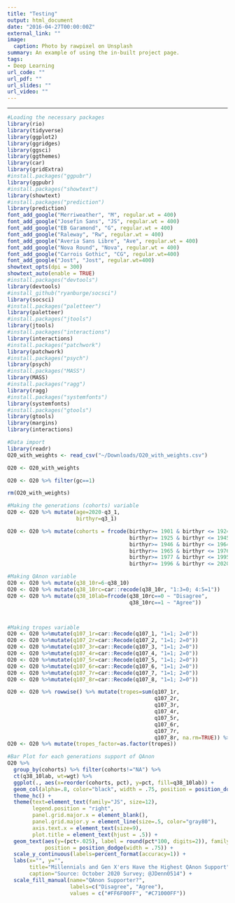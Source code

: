 ```yaml
---
title: "Testing"
output: html_document
date: "2016-04-27T00:00:00Z"
external_link: ""
image:
  caption: Photo by rawpixel on Unsplash
summary: An example of using the in-built project page.
tags:
- Deep Learning
url_code: ""
url_pdf: ""
url_slides: ""
url_video: ""
---
```



---


```r
#Loading the necessary packages
library(rio)
library(tidyverse)
library(ggplot2)
library(ggridges)
library(ggsci)
library(ggthemes)
library(car)
library(gridExtra)
#install.packages("ggpubr")
library(ggpubr)
#install.packages("showtext")
library(showtext)
#install.packages("prediction")
library(prediction)
font_add_google("Merriweather", "M", regular.wt = 400)
font_add_google("Josefin Sans", "JS", regular.wt = 400)
font_add_google("EB Garamond", "G", regular.wt = 400)
font_add_google("Raleway", "Rw", regular.wt = 400)
font_add_google("Averia Sans Libre", "Ave", regular.wt = 400)
font_add_google("Nova Round", "Nova", regular.wt = 400)
font_add_google("Carrois Gothic", "CG", regular.wt=400)
font_add_google("Jost", "Jost", regular.wt=400)
showtext_opts(dpi = 300)
showtext_auto(enable = TRUE)
#install.packages("devtools")
library(devtools)
#install_github("ryanburge/socsci")
library(socsci)
#install.packages("paletteer")
library(paletteer)
#install.packages("jtools")
library(jtools)
#install.packages("interactions")
library(interactions)
#install.packages("patchwork")
library(patchwork)
#install.packages("psych")
library(psych)
#install.packages("MASS")
library(MASS)
#install.packages("ragg")
library(ragg)
#install.packages("systemfonts")
library(systemfonts)
#install.packages("gtools")
library(gtools)
library(margins)
library(interactions)

```

```r
#Data import
library(readr)
O20_with_weights <- read_csv("~/Downloads/O20_with_weights.csv")

O20 <- O20_with_weights

O20 <- O20 %>% filter(gc==1)

rm(O20_with_weights)


```

```r
#Making the generations (cohorts) variable
O20 <- O20 %>% mutate(age=2020-q3_1,
                      birthyr=q3_1)

O20 <- O20 %>% mutate(cohorts = frcode(birthyr>= 1901 & birthyr <= 1924 ~ 'Greatest\nGeneration',
                                       birthyr>= 1925 & birthyr <= 1945 ~ 'Silent\nGeneration',
                                       birthyr>= 1946 & birthyr <= 1964 ~ 'Boomers',
                                       birthyr>= 1965 & birthyr <= 1976 ~ 'Gen X',
                                       birthyr>= 1977 & birthyr <= 1995 ~ 'Millennials',
                                       birthyr>= 1996 & birthyr <= 2020 ~ 'Gen Z'))

#Making QAnon variable
O20 <- O20 %>% mutate(q38_10r=6-q38_10)
O20 <- O20 %>% mutate(q38_10rc=car::recode(q38_10r, "1:3=0; 4:5=1")) 
O20 <- O20 %>% mutate(q38_10lab=frcode(q38_10rc==0 ~ "Disagree",
                                       q38_10rc==1 ~ "Agree"))




```

```r
#Making tropes variable
O20 <- O20 %>%mutate(q107_1r=car::Recode(q107_1, "1=1; 2=0"))
O20 <- O20 %>%mutate(q107_2r=car::Recode(q107_2, "1=1; 2=0"))
O20 <- O20 %>%mutate(q107_3r=car::Recode(q107_3, "1=1; 2=0"))
O20 <- O20 %>%mutate(q107_4r=car::Recode(q107_4, "1=1; 2=0"))
O20 <- O20 %>%mutate(q107_5r=car::Recode(q107_5, "1=1; 2=0"))
O20 <- O20 %>%mutate(q107_6r=car::Recode(q107_6, "1=1; 2=0"))
O20 <- O20 %>%mutate(q107_7r=car::Recode(q107_7, "1=1; 2=0"))
O20 <- O20 %>%mutate(q107_8r=car::Recode(q107_8, "1=1; 2=0"))

O20 <- O20 %>% rowwise() %>% mutate(tropes=sum(q107_1r, 
                                               q107_2r, 
                                               q107_3r,
                                               q107_4r, 
                                               q107_5r, 
                                               q107_6r, 
                                               q107_7r, 
                                               q107_8r, na.rm=TRUE)) %>% ungroup()
O20 <- O20 %>% mutate(tropes_factor=as.factor(tropes))

```

```r
#Bar Plot for each generations support of QAnon
O20 %>% 
  group_by(cohorts) %>% filter(cohorts!="NA") %>% 
  ct(q38_10lab, wt=wgt) %>% 
  ggplot(., aes(x=reorder(cohorts, pct), y=pct, fill=q38_10lab)) + 
  geom_col(alpha=.8, color="black", width = .75, position = position_dodge2()) + 
  theme_hc() +
  theme(text=element_text(family="JS", size=12),
        legend.position = "right",
        panel.grid.major.x = element_blank(),
        panel.grid.major.y = element_line(size=.5, color="gray80"),
        axis.text.x = element_text(size=9),
        plot.title = element_text(hjust = .5)) +
  geom_text(aes(y=(pct+.025), label = round(pct*100, digits=2)), family="JS",
            position = position_dodge(width = .75)) +
  scale_y_continuous(labels=percent_format(accuracy=1)) +
  labs(x="", y="", 
       title="Millennials and Gen X'ers Have the Highest QAnon Support",
       caption="Source: October 2020 Survey; @JDenn0514") +
  scale_fill_manual(name="QAnon Supporter?", 
                    labels=c("Disagree", "Agree"), 
                    values = c("#FF6F00FF", "#C71000FF"))

```



